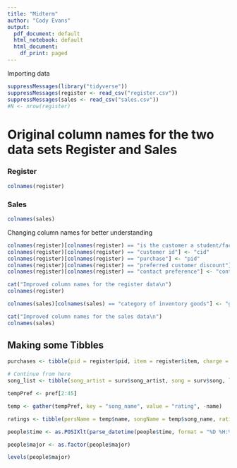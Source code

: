 ---
title: "Midterm"
author: "Cody Evans"
output:
  pdf_document: default
  html_notebook: default
  html_document:
    df_print: paged
---

Importing data

```{r}
suppressMessages(library("tidyverse"))
suppressMessages(register <- read_csv("register.csv"))
suppressMessages(sales <- read_csv("sales.csv"))
#N <- nrow(register)
```

# Original column names for the two data sets Register and Sales

### Register

```{r}
colnames(register)
```

### Sales

```{r}
colnames(sales)
```

Changing column names for better understanding

```{r}
colnames(register)[colnames(register) == "is the customer a student/faculty/staff (0) or unaffiliated (1)"] <- "unaffiliated"
colnames(register)[colnames(register) == "customer id"] <- "cid"
colnames(register)[colnames(register) == "purchase"] <- "pid"
colnames(register)[colnames(register) == "preferred customer discount"] <- "discount"
colnames(register)[colnames(register) == "contact preference"] <- "contact"

cat("Improved column names for the register data\n")
colnames(register)

colnames(sales)[colnames(sales) == "category of inventory goods"] <- "goods"

cat("Improved column names for the sales data\n")
colnames(sales)
```

## Making some Tibbles

```{r}
purchases <- tibble(pid = register$pid, item = register$item, charge = register$charge, price = register$price, unaffiliated = as.factor(register$unaffiliated), cid = register$cid, receipt = as.factor(register$receipt), contact = as.factor(register$contact), newsletter = as.factor(register$newsletter), sales = as.factor(register$sales), discount = as.factor(register$discount))

# Continue from here
song_list <- tibble(song_artist = surv$song_artist, song = surv$song, link = surv$link, name = surv$name)

tempPref <- pref[2:45]

temp <- gather(tempPref, key = "song_name", value = "rating", -name)

ratings <- tibble(persName = temp$name, songName = temp$song_name, rating = temp$rating)

people$time <- as.POSIXlt(parse_datetime(people$time, format = "%D %H:%M"))

people$major <- as.factor(people$major)

levels(people$major)
```
